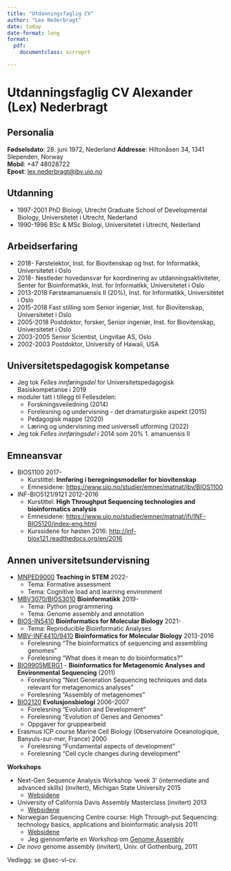 ```yaml
---
title: "Utdanningsfaglig CV"
author: "Lex Nederbragt"
date: today
date-format: long
format:
  pdf:
    documentclass: scrreprt

---
```


# Utdanningsfaglig CV Alexander (Lex) Nederbragt {.unnumbered}

<!-- 
Utdanningsfaglig CV (maks fire A4 sider) skal inneholde en kortfattet oversikt over personalia, utdanning, universitetspedagogisk basiskompetanse og relevant pedagogisk erfaring. Det må av utdanningsfaglig CV tydelig framgå når du fikk fast ansettelse ved UiO.
 -->

## Personalia

**Fødselsdato**: 28. juni 1972, Nederland
**Addresse**: Hiltonåsen 34, 1341 Slependen, Norway  
**Mobil**: +47 48028722  
**Epost**: <lex.nederbragt@ibv.uio.no>  

## Utdanning

* 1997-2001 PhD Biologi, Utrecht Graduate School of Developmental Biology, Universitetet i Utrecht, Nederland
* 1990-1996 BSc & MSc Biologi, Universitetet i Utrecht, Nederland

## Arbeidserfaring

* 2018- Førstelektor, Inst. for Biovitenskap og Inst. for Informatikk, Universitetet i Oslo
* 2018- Nestleder hovedansvar for koordinering av utdanningsaktiviteter, Senter for Bioinformatikk, Inst. for Informatikk,
  Universitetet i Oslo
* 2013-2018 Førsteamanuensis II (20%), Inst. for Informatikk, Universitetet i Oslo
* 2015-2018 Fast stilling som Senior ingeniør, Inst. for Biovitenskap, Universitetet i Oslo
* 2005-2018 Postdoktor, forsker, Senior ingeniør, Inst. for Biovitenskap, Universitetet i Oslo
* 2003-2005 Senior Scientist, Lingvitae AS, Oslo
* 2002-2003 Postdoktor, University of Hawaii, USA


## Universitetspedagogisk kompetanse

<!-- Synkroniser med ped_mappe.md -->
<!-- https://app.uio.no/fup/historikk -->

* Jeg tok *Felles innføringsdel* for Universitetspedagogisk Basiskompetanse i 2019
* moduler tatt i tillegg til Fellesdelen:
  * Forskningsveiledning (2014)
  * Forelesning og undervisning - det dramaturgiske aspekt (2015)
  * Pedagogisk mappe (2020)
  * Læring og undervisning med universell utforming (2022)
* Jeg tok *Felles innføringsdel* i 2014 som 20% 1. amanuensis II


## Emneansvar

* BIOS1100 2017-
  * Kurstittel: **Innføring i beregningsmodeller for biovitenskap**
  * Emnesidene: <https://www.uio.no/studier/emner/matnat/ibv/BIOS1100>
  
* INF-BIO5121/9121 2012-2016
  * Kurstittel: **High Throughput Sequencing technologies and bioinformatics analysis**
  * Emnesidene: <https://www.uio.no/studier/emner/matnat/ifi/INF-BIO5120/index-eng.html>
  * Kurssidene for høsten 2016: <http://inf-biox121.readthedocs.org/en/2016>

## Annen universitetsundervisning

* [MNPED9000](https://www.uio.no/studier/emner/matnat/mn/MNPED9000/index.html) **Teaching in STEM** 2022-
  * Tema: Formative assessment
  * Tema: Cognitive load and learning environment

* [MBV3070/BIOS3010](https://www.uio.no/studier/emner/matnat/ibv/BIOS3010/index.html) **Bioinformatikk** 2019-
  * Tema: Python programmering
  * Tema: Genome assembly and annotation

* [BIOS-IN5410](https://www.uio.no/studier/emner/matnat/ibv/BIOS-IN5410/) **Bioinformatics for Molecular Biology** 2021-
  * Tema: Reproducible Bioinformatic Analyses

* [MBV-INF4410/9410](https://www.uio.no/studier/emner/matnat/ibv/MBV-INF4410/index.html) **Bioinformatics for Molecular Biology** 2013-2016
  * Forelesning "The bioinformatics of sequencing and assembling genomes"
  * Forelesning "What does it mean to do bioinformatics?"

* [BIO9905MERG1](https://www.uio.no/studier/emner/matnat/ibv/BIO9905MERG1/) - **Bioinformatics for Metagenomic Analyses and Environmental Sequencing** (2011)
  * Forelesning "Next Generation Sequencing techniques and data relevant for metagenomics analyses"
  * Forelesning "Assembly of metagenomes"

* [BIO2120](https://www.uio.no/studier/emner/matnat/ibv/nedlagte-emner/BIO2120/) **Evolusjonsbiologi** 2006-2007
  * Forelesning "Evolution and Development"
  * Forelesning "Evolution of Genes and Genomes"
  * Oppgaver for gruppearbeid

* Erasmus ICP course Marine Cell Biology (Observatoire Oceanologique, Banyuls-sur-mer, France) 2000
  * Forelesning "Fundamental aspects of development"
  * Forelesning "Cell cycle changes during development"

**Workshops**

* Next-Gen Sequence Analysis Workshop 'week 3' (intermediate and advanced skills) (invitert), Michigan State University 2015
  * [Websidene](http://angus.readthedocs.org/en/2015/week3.html)

* University of California Davis Assembly Masterclass (invitert) 2013
  * [Websidene](http://davis-assembly-masterclass-2013.readthedocs.org/en/latest)

* Norwegian Sequencing Centre course: High Through-put Sequencing: technology basics, applications and bioinformatic analysis 2011
  * [Websidene](https://www.sequencing.uio.no/events/2011/nsc_course_2011.html)
  * Jeg gjennomførte en Workshop om [Genome Assembly](https://github.com/lexnederbragt/denovo-assembly-tutorial)

* *De novo* genome assembly (invitert), Univ. of Gothenburg, 2011

Vedlegg: se @sec-vl-cv.

<!-- TODO: annen relevant (pedagogisk) erfaring 
* DLM2030
* andre lederstillinger
* prosjekt Jupyter/Canvas

...

-->